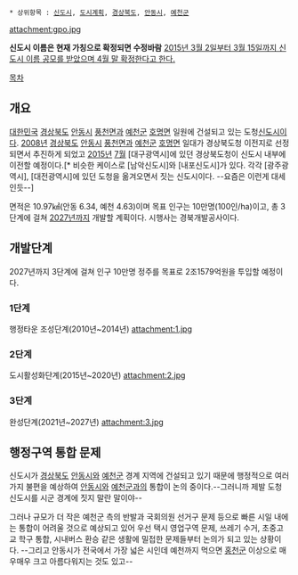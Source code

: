  * 상위항목 : [[신도시]], [[도시계획]], [[경상북도]], [[안동시]], [[예천군]]

{{{+1 慶尙北道廳新都市 / GPO(Gyeongbuk Provincial Office) New Town }}}

attachment:gpo.jpg

'''신도시 이름은 현재 가칭으로 확정되면 수정바람''' [http://news.naver.com/main/read.nhn?mode=LSD&mid=sec&sid1=102&oid=421&aid=0001288815 2015년 3월 2일부터 3월 15일까지 신도시 이름 공모를 받았으며 4월 말 확정한다고 한다.]

[[목차]]
== 개요 ==
[[대한민국]] [[경상북도]] [[안동시]] [[풍천면]]과 [[예천군]] [[호명면]] 일원에 건설되고 있는 도청[[신도시]]이다. [[2008년]] [[경상북도]] [[안동시]] [[풍천면]]과 [[예천군]] [[호명면]] 일대가 경상북도청 이전지로 선정되면서 추진하게 되었고 [[2015년]] [[7월]] [대구광역시]에 있던 경상북도청이 신도시 내부에 이전할 예정이다.[* 비슷한 케이스로 [남악신도시]와 [내포신도시]가 있다. 각각 [광주광역시], [대전광역시]에 있던 도청을 옮겨오면서 짓는 신도시이다. --요즘은 이런게 대세인듯--]

면적은 10.97㎢(안동 6.34, 예천 4.63)이며 목표 인구는 10만명(100인/ha)이고, 총 3단계에 걸쳐 [[2027년]]까지 개발할 계획이다. 시행사는 경북개발공사이다.

== 개발단계 ==
2027년까지 3단계에 걸쳐 인구 10만명 정주를 목표로 2조1579억원을 투입할 예정이다.
=== 1단계 ===
행정타운 조성단계(2010년~2014년)
attachment:1.jpg

=== 2단계 ===
도시활성화단계(2015년~2020년)
attachment:2.jpg

=== 3단계 ===
완성단계(2021년~2027년)
attachment:3.jpg

== 행정구역 통합 문제 ==
신도시가 [[경상북도]] [[안동시]]와 [[예천군]] 경계 지역에 건설되고 있기 때문에 행정적으로 여러 가지 불편을 예상하여 [[안동시]]와 [[예천군]]과의 통합이 논의 중이다.--그러니까 제발 도청 신도시를 시군 경계에 짓지 말란 말이야--

그러나 규모가 더 작은 예천군 측의 반발과 국회의원 선거구 문제 등으로 빠른 시일 내에는 통합이 어려울 것으로 예상되고 있어 우선 택시 영업구역 문제, 쓰레기 수거, 초중고교 학구 통합, 시내버스 환승 같은 생활에 밀접한 문제들부터 논의가 되고 있는 상황이다. --그리고 안동시가 전국에서 가장 넓은 시인데 예천까지 먹으면 [[홍천군]] 이상으로 매우매우 크고 아름다워지는 것도 있고--
